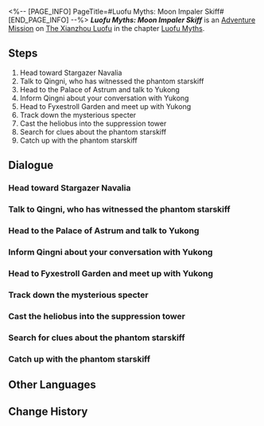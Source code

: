 <%-- [PAGE_INFO]
PageTitle=#Luofu Myths: Moon Impaler Skiff#
[END_PAGE_INFO] --%>
{{Stub|Dialogue.}}
{{Mission Infobox
|id            = 8015151
|title         = 
|image         = <!--Mission Luofu Myths Moon Impaler Skiff.png-->
|type          = Adventure
|event_name    = 
|chapter       = Luofu Myths
|requirements  = {{subst:void|<!--Unknown: {"Type":"Manual"}-->}}
|summary       = The Ghostly Grove offers a myriad of uncanny stories, including an enigmatic Phantom Starskiff that eradicates the existence of living beings.<br />The only good heliobus is a captured heliobus. The only place they should go is the Suppression Tower in Fyxestroll Garden.
|characters    = Trailblazer
|startLocation = [[The Xianzhou Luofu]] - [[Fyxestroll Garden]]
|world         = The Xianzhou Luofu
|area          = Fyxestroll Garden
|prev          = 
|next          = 
|rewards       = Trailblaze EXP*100; Stellar Jade*20; Traveler's Guide*3; Condensed Aether*2; Lost Gold Fragment*2; Credit*5,000
}}
'''''Luofu Myths: Moon Impaler Skiff''''' is an [[Adventure Mission]] on [[The Xianzhou Luofu]] in the chapter [[Luofu Myths]].

==Steps==
# Head toward Stargazer Navalia
# Talk to Qingni, who has witnessed the phantom starskiff
# Head to the Palace of Astrum and talk to Yukong
# Inform Qingni about your conversation with Yukong
# Head to Fyxestroll Garden and meet up with Yukong
# Track down the mysterious specter
# Cast the heliobus into the suppression tower
# Search for clues about the phantom starskiff
# Catch up with the phantom starskiff

<!--
==Gameplay Notes==

--><!--
==Trial Character==

-->
==Dialogue==
{{Stub Dialogue}}
{{Dialogue End}}

===Head toward Stargazer Navalia===
{{Mission Description|type=adventure|location=Stargazer Navalia|update|The Ghostly Grove offers a myriad of uncanny stories, including an enigmatic Phantom Starskiff that eradicates the existence of living beings from the mortal world. It would be wise to follow the clues in the post and investigate in Stargazer Navalia, as it is highly possible that a heliobus is involved.}}
{{Dialogue Start}}
:{{tx}}
{{Dialogue End}}

===Talk to Qingni, who has witnessed the phantom starskiff===
{{Mission Description|type=adventure|location=Stargazer Navalia|update|Another girl from the Sky-Faring Commission has been attracted by the rumor and finds the Phantom Starskiff at the same time as you do.<br />Talk to the foxian girl to figure out why the starskiff has emerged.}}
{{Dialogue Start}}
:{{tx}}
{{Dialogue End}}

===Head to the Palace of Astrum and talk to Yukong===
{{Mission Description|type=adventure|location=Palace of Astrum|update|All clues point to Madam Yukong, Helm Master of the Sky-Faring Commission and Qingni's mother.<br />The ghost-hunting squad's experience suggests that Madam Yukong is very likely to be possessed by a heliobus.<br />The clues regarding the secret behind the phantom starskiff might lie within the Palace of Astrum.}}
{{Dialogue Start}}
:{{tx}}
{{Dialogue End}}

===Inform Qingni about your conversation with Yukong===
{{Mission Description|type=adventure|location=Central Starskiff Haven|update|Madam Yukong has agreed to head to Fyxestroll Garden and assist the Ten-Lords Commission in their investigation. Before returning to Fyxestroll Garden, you should let Qingni know.<br />However, Qingni is concerned that Madam Yukong has been possessed by a heliobus, and her worries are well-founded.}}
{{Dialogue Start}}
:{{tx}}
{{Dialogue End}}

===Head to Fyxestroll Garden and meet up with Yukong===
{{Mission Description|type=adventure|location=Fyxestroll Garden|update|You meet up with Madam Yukong at Foxsomn Tomb in Fyxestroll Garden as promised, and she says, "All your doubts shall be answered." What's that supposed to mean?}}
{{Dialogue Start}}
:{{tx}}
{{Dialogue End}}

===Track down the mysterious specter===
{{Mission Description|type=adventure|location=Fyxestroll Garden|update|Is that Qingni? Or a specter? Or was Qingni possessed by a heliobus? Oh no. You need to immediately go after her.}}
{{Dialogue Start}}
:{{tx}}
{{Dialogue End}}

===Cast the heliobus into the suppression tower===
{{Mission Description|type=adventure|location=Fyxestroll Garden|update|The only good heliobus is a captured heliobus. The only place they should go is the Suppression Towers in Fyxestroll Garden.}}
{{Dialogue Start}}
:{{tx}}
{{Dialogue End}}

===Search for clues about the phantom starskiff===
{{Mission Description|type=adventure|location=Stargazer Navalia|update|According to the post, the phantom starskiff has appeared in this area. Continue searching, and you might discover something. However, even if your search ends up fruitless, it shouldn't come as a surprise. After all, it's an exclusive phantom starskiff.}}
{{Dialogue Start}}
:{{tx}}
{{Dialogue End}}

===Catch up with the phantom starskiff===
{{Mission Description|type=adventure|location=Stargazer Navalia|update|The phantom starskiff has appeared. Follow it to see what is going on.}}
{{Dialogue Start}}
:{{tx}}
{{Dialogue End}}

==Other Languages==
{{Other Languages
|en   = Luofu Myths: Moon Impaler Skiff
|zhs  = 罗浮异闻•贯月槎
|zht  = 羅浮異聞•貫月槎
|ja   = 羅浮異聞・月を貫く星槎
|ko   = 나부 기문•달을 관통하는 별뗏목
|es   = Leyendas urbanas del Luofu: Esquife perforalunas
|fr   = Mythes du Luofu&nbsp;: Astroskiff Percelune
|ru   = Городские легенды Лофу: Ялик, пронзающий луну
|th   = ตำนานพิศวงเมือง Luofu: เรือเกี้ยวจันทร์
|vi   = Kỳ Bí Luofu - Thuyền Xuyên Trăng
|de   = Legenden der Luofu: Das Skiff, das den Mond durchbohrte
|id   = Legenda Urban Luofu: Kapal Pembelah Bulan
|pt   = Lendas do Luofu: Esquife Empalador da Lua
}}

==Change History==
{{Change History|1.5}}
